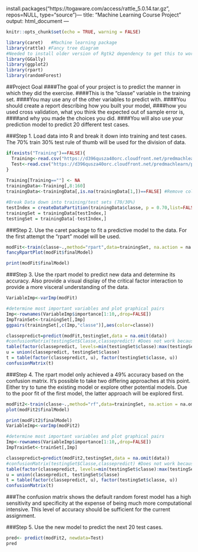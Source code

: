 install.packages("https://togaware.com/access/rattle_5.0.14.tar.gz", repos=NULL, type="source")---
title: "Machine Learning Course Project"
output: html_document
---

```r
knitr::opts_chunk$set(echo = TRUE, warning = FALSE)
```


```r
library(caret)   #Machine learning package
library(rattle) #Fancy tree diagram 
#Needed to install older version of Rgtk2 dependency to get this to work
library(GGally)
library(ggplot2)
library(rpart)
library(randomForest)

```

##Project Goal
####The goal of your project is to predict the manner in which they did the exercise. 
####This is the "classe" variable in the training set. 
####You may use any of the other variables to predict with. 
####You should create a report describing how you built your model, 
####how you used cross validation, what you think the expected out of sample error is, 
####and why you made the choices you did. 
####You will also use your prediction model to predict 20 different test cases.


###Step 1. Load data into R and break it down into training and test cases. The 70% train 30% test rule of thumb will be used for the division of data.

```r


if(exists("Training")==FALSE){ 
  Training<-read.csv("https://d396qusza40orc.cloudfront.net/predmachlearn/pml-training.csv")
  Test<-read.csv("https://d396qusza40orc.cloudfront.net/predmachlearn/pml-testing.csv")
}
  
Training[Training==""] <- NA
trainingData<-Training[,8:160]
trainingData<-trainingData[,is.na(trainingData[1,])==FALSE] #Remove columns that have no data

#Break Data down into training/test sets (70/30%)
testIndex = createDataPartition(trainingData$classe, p = 0.70,list=FALSE)
trainingSet = trainingData[testIndex,]
testingSet = trainingData[-testIndex,]

```

###Step 2. Use the caret package to fit a predictive model to the data. For the first attempt the "rpart" model will be used.
```r

modFit<-train(classe~.,method="rpart",data=trainingSet, na.action = na.omit) #"train" is predictive model from caret program
fancyRpartPlot(modFit$finalModel)

print(modFit$finalModel)

```

###Step 3. Use the rpart model to predict new data and determine its accuracy. Also provide a visual display of the critical factor interaction to provide a more visceral understanding of the data.

```r
VariableImp<-varImp(modFit)

#determine most important variables and plot graphical pairs
Imp<-rownames(VariableImp$importance[1:10,,drop=FALSE])
ImpTrainSet<-trainingSet[,Imp]
ggpairs(trainingSet[,c(Imp,"classe")],aes(color=classe)) 

classepredict=predict(modFit,testingSet,data = na.omit(data))
#confusionMatrix(testingSet$Classe,classepredict) #Does not work because "D" is never predicted workaround below
table(factor(classepredict, levels=min(testingSet$classe):max(testingSet$classe)), factor(testingSet$classe, levels=min(testingSet$classe):max(testingSet$classe)))
u = union(classepredict, testingSet$classe)
t = table(factor(classepredict, u), factor(testingSet$classe, u))
confusionMatrix(t)

```

###Step 4. The rpart model only achieved a 49% accuracy based on the confusion matrix. It's possible to take two differing approaches at this point. Either try to tune the existing model or explore other potential models. Due to the poor fit of the first model, the latter approach will be explored first.

```r

modFit2<-train(classe~.,method="rf",data=trainingSet, na.action = na.omit) #"train" is predictive model from caret program
plot(modFit2$finalModel)

print(modFit2$finalModel)
VariableImp<-varImp(modFit2)

#determine most important variables and plot graphical pairs
Imp<-rownames(VariableImp$importance[1:10,,drop=FALSE])
ImpTrainSet<-trainSet[,Imp]

classepredict=predict(modFit2,testingSet,data = na.omit(data))
#confusionMatrix(testingSet$Classe,classepredict) #Does not work because "D" is never predicted workaround below
table(factor(classepredict, levels=min(testingSet$classe):max(testingSet$classe)), factor(testingSet$classe, levels=min(testingSet$classe):max(testingSet$classe)))
u = union(classepredict, testingSet$classe)
t = table(factor(classepredict, u), factor(testingSet$classe, u))
confusionMatrix(t)

```


###The confusion matrix shows the default random forest model has a high sensitivity and specificity at the expense of being much more computational intensive. This level of accuracy should be sufficient for the current assignment.

###Step 5. Use the new model to predict the next 20 test cases.

```r

pred<- predict(modFit2, newdata=Test)
pred
```
